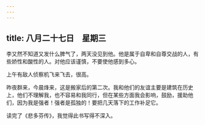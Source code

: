 ```yaml
---
---
---
```

title: 八月二十七日　星期三
---




李又然不知道又发什么脾气了，两天没见到他。他是属于自卑和自尊交战的人，有些娇性和酸性的人。对他应该谨慎，不要使他感到多心。

上午有敌人侦察机飞来飞去，很高。

昨夜群来，今晨烽来，这是搬家后的第二次。我和他们的友谊主要是建筑在历史上，他们不理解我，也不容易和我同行，但在某些方面我会影响，鼓励，援助他们，因为我是强者！强者是孤独的！要把几天落下的工作补足它。

读完了《悲多芬传》，我觉得此书写得不深入。